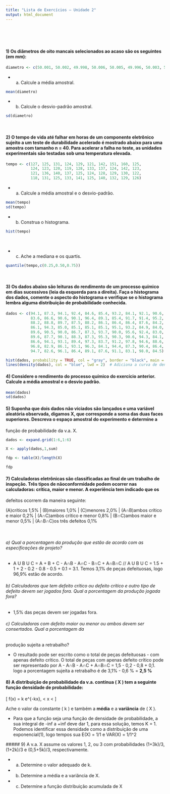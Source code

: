 ```yaml
---
title: "Lista de Exercícios – Unidade 2"
output: html_document
---
```


<br>
<br>
<br>

#### 1) Os diâmetros de oito mancais selecionados ao acaso são os seguintes (em mm):
```r
diametro <- c(50.001, 50.002, 49.998, 50.006, 50.005, 49.996, 50.003, 50.004)
```

 - a) Calcule a média amostral.
```r
mean(diametro)
```

-  b) Calcule o desvio-padrão amostral.

```r
sd(diametro)
```
<br>

#### 2) O tempo de vida até falhar em horas de um componente eletrônico sujeito a um teste de durabilidade acelerado é mostrado abaixo para uma amostra com tamanho n = 40. Para acelerar a falha no teste, as unidades experimentais são testadas sob uma temperatura elevada.
```r
tempo <- c(127, 125, 131, 124, 129, 121, 142, 151, 160, 125,
           124, 123, 120, 119, 128, 133, 137, 124, 142, 123,
           121, 136, 140, 137, 125, 124, 128, 129, 130, 122,
           118, 131, 125, 133, 141, 125, 140, 132, 129, 126)
```
- a) Calcule a média amostral e o desvio-padrão.
```r
mean(tempo)
sd(tempo)
```
- b) Construa o histograma.
```r
hist(tempo)
```
<br>

- c) Ache a mediana e os quartis.
 
```r
quantile(tempo,c(0.25,0.50,0.75))
```
<br>

#### 3) Os dados abaixo são leituras do rendimento de um processo químico em dias sucessivos (leia da esquerda para a direita). Faça o histograma dos dados, comente o aspecto do histograma e verifique se o histograma lembra alguma distribuição de probabilidade conhecida.
```r
dados <- c(94.1, 87.3, 94.1, 92.4, 84.6, 85.4, 93.2, 84.1, 92.1, 90.6,
           83.6, 86.6, 90.6, 90.1, 96.4, 89.1, 85.4, 91.7, 91.4, 95.2,
           88.2, 88.8, 89.7, 87.5, 88.2, 86.1, 86.4, 86.4, 87.6, 84.2,
           86.1, 94.3, 85.0, 85.1, 85.1, 85.1, 95.1, 93.2, 84.9, 84.0,
           89.6, 90.5, 90.0, 86.7, 87.3, 93.7, 90.0, 95.6, 92.4, 83.0,
           89.6, 87.7, 90.1, 88.3, 87.3, 95.3, 90.3, 90.6, 94.3, 84.1,
           86.6, 94.1, 93.1, 89.4, 97.3, 83.7, 91.2, 97.8, 94.6, 88.6,
           96.8, 82.9, 86.1, 93.1, 96.3, 84.1, 94.4, 87.3, 90.4, 86.4,
           94.7, 82.6, 96.1, 86.4, 89.1, 87.6, 91.1, 83.1, 98.0, 84.5)

```


```r
hist(dados, probability = TRUE, col = "gray", border = "black", main = "Histograma com densidade")
lines(density(dados), col = "blue", lwd = 2)  # Adiciona a curva de densidade estimada
```

#### 4) Considere o rendimento do processo químico do exercício anterior. Calcule a média amostral e o desvio padrão.

```r
mean(dados)
sd(dados)
```
#### 5) Suponha que dois dados não viciados são lançados e uma variável aleatória observada, digamos X, que corresponde a soma das duas faces superiores. Descreva o espaço amostral do experimento e determine a
função de probabilidade da v.a. X.
```r
dados <- expand.grid(1:6,1:6)

X <- apply(dados,1,sum)

fdp <- table(X)/length(X)

fdp
```
#### 7) Calculadoras eletrônicas são classificadas ao final de um trabalho de inspeção. Três tipos de nãoconformidade podem ocorrer nas calculadoras: crítica, maior e menor. A experiência tem indicado que os
defeitos ocorrem da maneira seguinte: 

(A)críticos 1,5% | (B)maiores 1,0% | (C)menores 2,0% | (A∩B)ambos crítico e maior 0,2% | (A∩C)ambos crítico e menor 0,8% | (B∩C)ambos maior e menor 0,5%
| (A∩B∩C)os três defeitos 0,1%

<br>

###### a) Qual a porcentagem da produção que estão de acordo com as especificações de projeto?

-  A U B U C = A + B + C - A∩B - A∩C - B∩C + A∩B∩C // A U B U C = 1.5 + 1 + 2 - 0.2 - 0.8 - 0.5 + 0.1 = 3.1. Temos 3,1% de peças defeituosas, logo 96,9% estão de acordo.


###### b) Calculadoras que tem defeito crítico ou defeito crítico e outro tipo de defeito devem ser jogados fora. Qual a porcentagem da produção jogada fora?

- 1,5% das peças devem ser jogadas fora. 

###### c) Calculadoras com defeito maior ou menor ou ambos devem ser consertados. Qual a porcentagem da
produção sujeita a retrabalho?

- O resultado pode ser escrito como o total de peças defeituosas - com apenas defeito crítico. O total de peças com apenas defeito crítico pode ser representado por A - A∩B - A∩C + A∩B∩C = 1,5 - 0,2 - 0,8 + 0,1. logo a porcentagem sujeita a retrabalho é de 3,1% - 0,6 % =  **2,5 %**


#### 8) A distribuição de probabilidade da v.a. contínua \( X \) tem a seguinte função densidade de probabilidade:  

\[
f(x) = k e^{-kx}, \quad 0 < x < \infty
\]

Ache o valor da constante \( k \) e também a **média** e a **variância** de \( X \).


 - Para que a função seja uma função de densidade de probabilidade, a sua integral de -inf a +inf deve dar 1, para essa solução, temos K = 1. Podemos identificar essa densidade como a distribuição de uma exponencial(1), logo tempos sua E(X) = 1/1 e VAR(X) = 1/1^2
 
 
 ##### 9) A v.a. X assume os valores 1, 2, ou 3 com probabilidades (1+3k)/3, (1+2k)/3 e (0,5+5k)/3, respectivamente.

- a) Determine o valor adequado de k.
- b) Determine a média e a variância de X.
- c) Determine a função distribuição acumulada de X
 